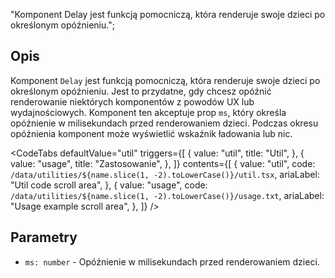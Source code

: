   "Komponent Delay jest funkcją pomocniczą, która renderuje swoje dzieci po określonym opóźnieniu.";


<Heading title={name} color={roughNotationColor} />

## Opis

Komponent `Delay` jest funkcją pomocniczą, która renderuje swoje dzieci po określonym opóźnieniu. Jest to przydatne, gdy chcesz opóźnić renderowanie niektórych komponentów z powodów UX lub wydajnościowych. Komponent ten akceptuje prop `ms`, który określa opóźnienie w milisekundach przed renderowaniem dzieci. Podczas okresu opóźnienia komponent może wyświetlić wskaźnik ładowania lub nic.

<Separator className="my-5" aria-hidden="true" />

<CodeTabs
  defaultValue="util"
  triggers={[
    {
      value: "util",
      title: "Util",
    },
    {
      value: "usage",
      title: "Zastosowanie",
    },
  ]}
  contents={[
    {
      value: "util",
      code: `/data/utilities/${name.slice(1, -2).toLowerCase()}/util.tsx`,
      ariaLabel: "Util code scroll area",
    },
    {
      value: "usage",
      code: `/data/utilities/${name.slice(1, -2).toLowerCase()}/usage.txt`,
      ariaLabel: "Usage example scroll area",
    },
  ]}
/>

## Parametry

- `ms: number` - Opóźnienie w milisekundach przed renderowaniem dzieci.
